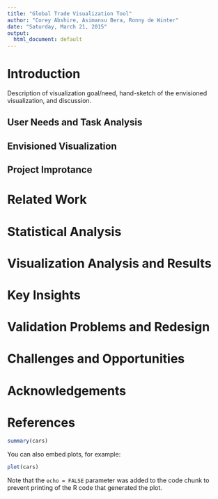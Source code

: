 ---
title: "Global Trade Visualization Tool"
author: "Corey Abshire, Asimansu Bera, Ronny de Winter"
date: "Saturday, March 21, 2015"
output:
  html_document: default
---

# Introduction

Description of visualization goal/need, hand-sketch of the envisioned visualization, and discussion.

## User Needs and Task Analysis

## Envisioned Visualization

## Project Improtance

# Related Work

# Statistical Analysis

# Visualization Analysis and Results

# Key Insights

# Validation Problems and Redesign

# Challenges and Opportunities

# Acknowledgements

# References

```{r}
summary(cars)
```

You can also embed plots, for example:

```{r, echo=FALSE}
plot(cars)
```

Note that the `echo = FALSE` parameter was added to the code chunk to prevent printing of the R code that generated the plot.
